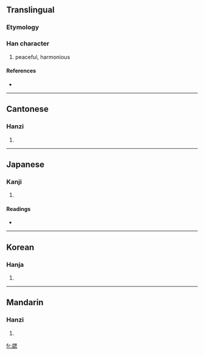 ==Translingual==

===Etymology===
{{Han compound|劦|思|c1=p|c2=s|ls=psc}}

===Han character===
{{Han char|rn=19|rad=力|as=13|sn=15|four=4643<sub>0</sub>|canj=大尸田心 (KSWP)}}

# peaceful, harmonious

====References====
* {{Han ref|kx=0149.310|dkj=02458|dj=0337.140|hdz=10381.150|uh=52F0|ud=21232|bh=BC45|bd=48197}}

----

==Cantonese==

===Hanzi===
{{yue-hanzi|jyut=|y=hip6}}

# {{defn|Cantonese}}

----

==Japanese==

===Kanji===
{{ja-kanji|grade=|rs=力13}}

# {{defn|Japanese}}

====Readings====
* {{ja-readings|on=[[きょう]] (kyō), [[ぎょう]] (gyō)|kun=[[かなう]] (kanau), [[あう]] (au)}}

----

==Korean==

===Hanja===
{{ko-hanja|hangeul=협|rv=hyeop|mr=hyŏp}}

# {{defn|Korean}}

----

==Mandarin==

===Hanzi===
{{cmn-hanzi|pin=[[xié]] ([[xie2]])|wg=hsieh<sup>2</sup>}}

# {{defn|Mandarin}}

[[fr:勰]]